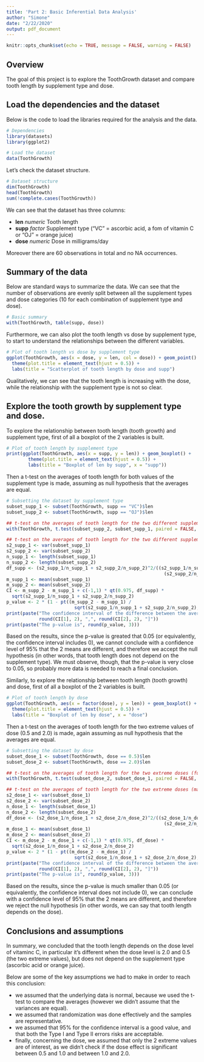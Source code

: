 ```yaml
---
title: 'Part 2: Basic Inferential Data Analysis'
author: "Simone"
date: "2/22/2020"
output: pdf_document
---
```


```r
knitr::opts_chunk$set(echo = TRUE, message = FALSE, warning = FALSE)
```

## Overview

The goal of this project is to explore the ToothGrowth dataset and compare tooth length by supplement type and dose.

## Load the dependencies and the dataset

Below is the code to load the libraries required for the analysis and the data.

```r
# Dependencies
library(datasets)
library(ggplot2)

# Load the dataset
data(ToothGrowth)
```

Let's check the dataset structure.

```r
# Dataset structure
dim(ToothGrowth)
head(ToothGrowth)
sum(!complete.cases(ToothGrowth))
```

We can see that the dataset has three columns:  
  
- **len** *numeric* Tooth length  
-	**supp** *factor* Supplement type ("VC" = ascorbic acid, a fom of vitamin C or "OJ" = orange juice)  
- **dose** *numeric* Dose in milligrams/day  

Moreover there are 60 observations in total and no NA occurrences.

## Summary of the data

Below are standard ways to summarize the data. We can see that the number of observations are evenly split between all the supplement types and dose categories (10 for each combination of supplement type and dose).

```r
# Basic summary
with(ToothGrowth, table(supp, dose))
```

Furthermore, we can also plot the tooth length vs dose by supplement type, to start to understand the relationships between the different variables.

```r
# Plot of tooth length vs dose by supplement type
ggplot(ToothGrowth, aes(x = dose, y = len, col = dose)) + geom_point() + facet_grid(. ~ supp) +
  theme(plot.title = element_text(hjust = 0.5)) +
  labs(title = "Scatterplot of tooth length by dose and supp")
```

Qualitatively, we can see that the tooth length is increasing with the dose, while the relationship with the supplement type is not so clear.

## Explore the tooth growth by supplement type and dose.

To explore the relationship between tooth length (tooth growth) and supplement type, first of all a boxplot of the 2 variables is built.

```r
# Plot of tooth length by supplement type
print(ggplot(ToothGrowth, aes(x = supp, y = len)) + geom_boxplot() +
        theme(plot.title = element_text(hjust = 0.5)) +
        labs(title = "Boxplot of len by supp", x = "supp"))
```

Then a t-test on the averages of tooth length for both values of the supplement type is made, assuming as null hypothesis that the averages are equal.

```r
# Subsetting the dataset by supplement type
subset_supp_1 <- subset(ToothGrowth, supp == "VC")$len
subset_supp_2 <- subset(ToothGrowth, supp == "OJ")$len

## t-test on the averages of tooth length for the two different supplement types (function t.test)
with(ToothGrowth, t.test(subset_supp_2, subset_supp_1, paired = FALSE, var.equal = FALSE))

## t-test on the averages of tooth length for the two different supplement types (manual calculation)
s2_supp_1 <- var(subset_supp_1)
s2_supp_2 <- var(subset_supp_2)
n_supp_1 <- length(subset_supp_1)
n_supp_2 <- length(subset_supp_2)
df_supp <- (s2_supp_1/n_supp_1 + s2_supp_2/n_supp_2)^2/((s2_supp_1/n_supp_1)^2/(n_supp_1-1) +
                                                          (s2_supp_2/n_supp_2)^2/(n_supp_2-1))
m_supp_1 <- mean(subset_supp_1)
m_supp_2 <- mean(subset_supp_2)
CI <- m_supp_2 - m_supp_1 + c(-1,1) * qt(0.975, df_supp) *
  sqrt(s2_supp_1/n_supp_1 + s2_supp_2/n_supp_2)
p_value <- 2 * (1 - pt((m_supp_2 - m_supp_1) /
                         sqrt(s2_supp_1/n_supp_1 + s2_supp_2/n_supp_2), df_supp))
print(paste("The confidence interval of the difference between the averages is [",
            round(CI[1], 2), ",", round(CI[2], 2), "]"))
print(paste("The p-value is", round(p_value, 3)))
```

Based on the results, since the p-value is greated that 0.05 (or equivalently, the confidence interval includes 0), we cannot conclude with a confidence level of 95% that the 2 means are different, and therefore we accept the null hypothesis (in other words, that tooth length does not depend on the supplement type). We must observe, though, that the p-value is very close to 0.05, so probably more data is needed to reach a final conclusion.  
  
Similarly, to explore the relationship between tooth length (tooth growth) and dose, first of all a boxplot of the 2 variables is built.

```r
# Plot of tooth length by dose
ggplot(ToothGrowth, aes(x = factor(dose), y = len)) + geom_boxplot() +
  theme(plot.title = element_text(hjust = 0.5)) +
  labs(title = "Boxplot of len by dose", x = "dose")
```

Then a t-test on the averages of tooth length for the two extreme values of dose (0.5 and 2.0) is made, again assuming as null hypothesis that the averages are equal.

```r
# Subsetting the dataset by dose
subset_dose_1 <- subset(ToothGrowth, dose == 0.5)$len
subset_dose_2 <- subset(ToothGrowth, dose == 2.0)$len

## t-test on the averages of tooth length for the two extreme doses (function t.test)
with(ToothGrowth, t.test(subset_dose_2, subset_dose_1, paired = FALSE, var.equal = FALSE))

## t-test on the averages of tooth length for the two extreme doses (manual calculation)
s2_dose_1 <- var(subset_dose_1)
s2_dose_2 <- var(subset_dose_2)
n_dose_1 <- length(subset_dose_1)
n_dose_2 <- length(subset_dose_2)
df_dose <- (s2_dose_1/n_dose_1 + s2_dose_2/n_dose_2)^2/((s2_dose_1/n_dose_1)^2/(n_dose_1-1) +
                                                          (s2_dose_2/n_dose_2)^2/(n_dose_2-1))
m_dose_1 <- mean(subset_dose_1)
m_dose_2 <- mean(subset_dose_2)
CI <- m_dose_2 - m_dose_1 + c(-1,1) * qt(0.975, df_dose) *
  sqrt(s2_dose_1/n_dose_1 + s2_dose_2/n_dose_2)
p_value <- 2 * (1 - pt((m_dose_2 - m_dose_1) /
                         sqrt(s2_dose_1/n_dose_1 + s2_dose_2/n_dose_2), df_dose))
print(paste("The confidence interval of the difference between the averages is [",
            round(CI[1], 2), ",", round(CI[2], 2), "]"))
print(paste("The p-value is", round(p_value, 3)))
```

Based on the results, since the p-value is much smaller than 0.05 (or equivalently, the confidence interval does not include 0), we can conclude with a confidence level of 95% that the 2 means are different, and therefore we reject the null hypothesis (in other words, we can say that tooth length depends on the dose).

## Conclusions and assumptions

In summary, we concluded that the tooth length depends on the dose level of vitaminc C, in particular it's different when the dose level is 2.0 and 0.5 (the two extreme values), but does not depend on the supplement type (ascorbic acid or orange juice).

Below are some of the key assumptions we had to make in order to reach this conclusion:  
  
- we assumed that the underlying data is normal, because we used the t-test to compare the averages (however we didn't assume that the variances are equal).  
- we assumed that randomization was done effectively and the samples are representative.  
- we assumed that 95% for the confidence interval is a good value, and that both the Type I and Type II errors risks are acceptable.  
- finally, concerning the dose, we assumed that only the 2 extreme values are of interest, as we didn't check if the dose effect is significant between 0.5 and 1.0 and between 1.0 and 2.0.

